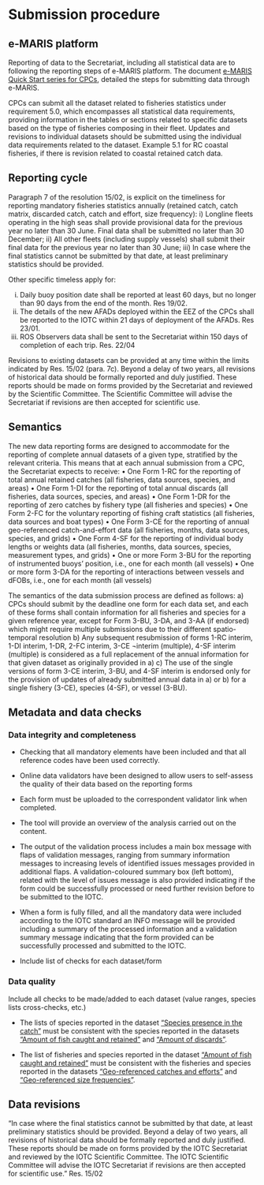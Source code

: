 # Submission procedure {#SubmissionSection}

## e-MARIS platform

Reporting of data to the Secretariat, including all statistical data are to following the reporting steps of e-MARIS platform. The document [e-MARIS Quick Start series for CPCs](https://iotc.org/sites/default/files/documents/compliance/emaris/Reporting_using_e-MARIS_for_CPCs.pdf), detailed the steps for submitting data through e-MARIS. 

CPCs can submit all the dataset related to fisheries statistics under requirement 5.0, which encompasses all statistical data requirements, providing information in the tables or sections related to specific datasets based on the type of fisheries composing in their fleet. 
Updates and revisions to individual datasets should be submitted using the individual data requirements related to the dataset. Example 5.1 for RC coastal fisheries, if there is revision related to coastal retained catch data.

## Reporting cycle

Paragraph 7 of the resolution 15/02, is explicit on the timeliness for reporting mandatory fisheries statistics annually (retained catch, catch matrix, discarded catch, catch and effort, size frequency):
i)	Longline fleets operating in the high seas shall provide provisional data for the previous year no later than 30 June. Final data shall be submitted no later than 30 December;
ii)	 All other fleets (including supply vessels) shall submit their final data for the previous year no later than 30 June;
iii)	In case where the final statistics cannot be submitted by that date, at least preliminary statistics should be provided. 

Other specific timeless apply for:

i) Daily buoy position date shall be reported at least 60 days, but no longer than 90 days from the end of the month. Res 19/02.
ii) The details of the new AFADs deployed within the EEZ of the CPCs shall be reported to the IOTC within 21 days of deployment of the AFADs. Res 23/01.
iii) ROS Observers data shall be sent to the Secretariat within 150 days of completion of each trip. Res. 22/04

Revisions to existing datasets can be provided at any time within the limits indicated by Res. 15/02 (para. 7c). Beyond a delay of two years, all revisions of historical data should be formally reported and duly justified. These reports should be made on forms provided by the Secretariat and reviewed by the Scientific Committee. The Scientific Committee will advise the Secretariat if revisions are then accepted for scientific use. 

## Semantics

The new data reporting forms are designed to accommodate for the reporting of complete annual datasets of a given type, stratified by the relevant criteria.
This means that at each annual submission from a CPC, the Secretariat expects to receive:
•	One Form 1-RC for the reporting of total annual retained catches (all fisheries, data sources, species, and areas)
•	One Form 1-DI for the reporting of total annual discards (all fisheries, data sources, species, and areas)
•	One Form 1-DR for the reporting of zero catches by fishery type (all fisheries and species)
•	One Form 2-FC for the voluntary reporting of fishing craft statistics (all fisheries, data sources and boat types)
•	One Form 3-CE for the reporting of annual geo-referenced catch-and-effort data (all fisheries, months, data sources, species, and grids)
•	One Form 4-SF for the reporting of individual body lengths or weights data (all fisheries, months, data sources, species, measurement types, and grids)
•	One or more Form 3-BU for the reporting of instrumented buoys’ position, i.e., one for each month (all vessels)
•	One or more form 3-DA for the reporting of interactions between vessels and dFOBs, i.e., one for each month (all vessels)

The semantics of the data submission process are defined as follows:
a)	CPCs should submit by the deadline one form for each data set, and each of these forms shall contain information for all fisheries and species for a given reference year, except for Form 3-BU, 3-DA, and 3-AA (if endorsed) which might require multiple submissions due to their different spatio-temporal resolution
b)	Any subsequent resubmission of forms 1-RC interim, 1-DI interim, 1-DR, 2-FC interim, 3-CE ¬interim (multiple), 4-SF interim (multiple) is considered as a full replacement of the annual information for that given dataset as originally provided in a)
c)	The use of the single versions of form 3-CE interim, 3-BU, and 4-SF interim is endorsed only for the provision of updates of already submitted annual data in a) or b) for a single fishery (3-CE), species (4-SF), or vessel (3-BU).

## Metadata and data checks

### Data integrity and completeness

- Checking that all mandatory elements have been included and that all reference codes have been used correctly. 
- Online data validators have been designed to allow users to self-assess the quality of their data based on the reporting forms
- Each form must be uploaded to the correspondent validator link when completed.
- The tool will provide an overview of the analysis carried out on the content.
- The output of the validation process includes a main box message with flaps of validation messages, ranging from summary information messages to increasing levels of identified issues messages provided in additional flaps. A validation-coloured summary box (left bottom), related with the level of issues message is also provided indicating if the form could be successfully processed or need further revision before to be submitted to the IOTC.
- When a form is fully filled, and all the mandatory data were included according to the IOTC standard an INFO message will be provided including a summary of the processed information and a validation summary message indicating that the form provided can be successfully processed and submitted to the IOTC.

- Include list of checks for each dataset/form

### Data quality

Include all checks to be made/added to each dataset (value ranges, species lists cross-checks, etc.)

- The lists of species reported in the dataset ["Species presence in the catch"](#DRdataset) must be consistent with the species reported in the datasets ["Amount of fish caught and retained"](#RCdataset) and ["Amount of discards"](#DIdataset).

- The list of fisheries and species reported in the dataset ["Amount of fish caught and retained"](#RCdataset) must be consistent with the fisheries and species reported in the datasets ["Geo-referenced catches and efforts"](#CEdataset) and ["Geo-referenced size frequencies"](#SFdataset).

## Data revisions

"In case where the final statistics cannot be submitted by that date, at least preliminary statistics should be provided. Beyond a delay of two years, all revisions of historical data should be formally reported and duly justified. These reports should be made on forms provided by the IOTC Secretariat and reviewed by the IOTC Scientific Committee. The IOTC Scientific Committee will advise the IOTC Secretariat if revisions are then accepted for scientific use." Res. 15/02



